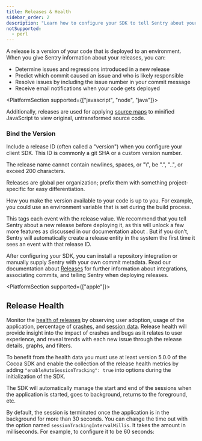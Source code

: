 ```yaml
---
title: Releases & Health
sidebar_order: 2
description: "Learn how to configure your SDK to tell Sentry about your releases."
notSupported:
  - perl
---
```


A release is a version of your code that is deployed to an environment. When you give Sentry information about your releases, you can:

- Determine issues and regressions introduced in a new release
- Predict which commit caused an issue and who is likely responsible
- Resolve issues by including the issue number in your commit message
- Receive email notifications when your code gets deployed

<PlatformSection supported={["javascript", "node", "java"]}><markdown>

Additionally, releases are used for applying [source maps](/platforms/javascript/sourcemaps/) to minified JavaScript to view original, untransformed source code.

</markdown></PlatformSection>

### Bind the Version

Include a release ID (often called a "version") when you configure your client SDK. This ID is commonly a git SHA or a custom version number.

The release name cannot contain newlines, spaces, or "\\\", be ".", "..", or exceed 200 characters.

<Note><markdown>

Releases are global per organization; prefix them with something project-specific for easy differentiation.

</markdown></Note>

<PlatformContent includePath="set-release" notateUnsupported />

How you make the version available to your code is up to you. For example, you could use an environment variable that is set during the build process.

This tags each event with the release value. We recommend that you tell Sentry about a new release before deploying it, as this will unlock a few more features as discussed in our documentation about . But if you don’t, Sentry will automatically create a release entity in the system the first time it sees an event with that release ID.

After configuring your SDK, you can install a repository integration or manually supply Sentry with your own commit metadata. Read our documentation about [Releases](/product/releases/) for further information about integrations, associating commits, and telling Sentry when deploying releases.

<PlatformSection supported={["apple"]}><markdown>

## Release Health

Monitor the [health of releases](/workflow/releases/health/) by observing user adoption, usage of the application, percentage of [crashes](/workflow/releases/health/#crash), and [session data](/workflow/releases/health/#session). Release health will provide insight into the impact of crashes and bugs as it relates to user experience, and reveal trends with each new issue through the release details, graphs, and filters.

To benefit from the health data you must use at least version 5.0.0 of the Cocoa SDK and enable the collection of the release health metrics by adding `"enableAutoSessionTracking": true` into options during the initialization of the SDK.

<PlatformContent includePath="configuration/auto-session-tracking" />

The SDK will automatically manage the start and end of the sessions when the application is started, goes to background, returns to the foreground, etc.

By default, the session is terminated once the application is in the background for more than 30 seconds. You can change the time out with the option named `sessionTrackingIntervalMillis`. It takes the amount in milliseconds. For example, to configure it to be 60 seconds:

<PlatformContent includePath="configuration/session-tracking-interval" />

</markdown></PlatformSection>
